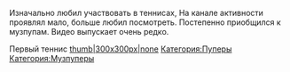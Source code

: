 {{Инфобокс для пуперов
|title2=MrCounterMax
|другие_ники=
|image3=[[Файл:MrCounterMax.jpg|left]]
|сферы_творчества=RYTP, RYTPMV
|год_начала=2011
|image4=
|имя_фамилия=Максим Шевчук
|дата_рождения=1 июля 1996 г.
|место_проживания=Москва
|ссылки=
*[https://www.youtube.com/user/MrCountermax/videos?sort=da&view=0&flow=grid YouTube]
}}

Изначально любил участвовать в теннисах, На канале активности проявлял мало, больше любил посмотреть. Постепенно приобщился к музпупам. Видео выпускает очень редко.

Первый теннис
[[Файл:Unknowntennis.exe RYTP Tennis|thumb|300x300px|none]]
[[Категория:Пуперы]]
[[Категория:Музпуперы]]